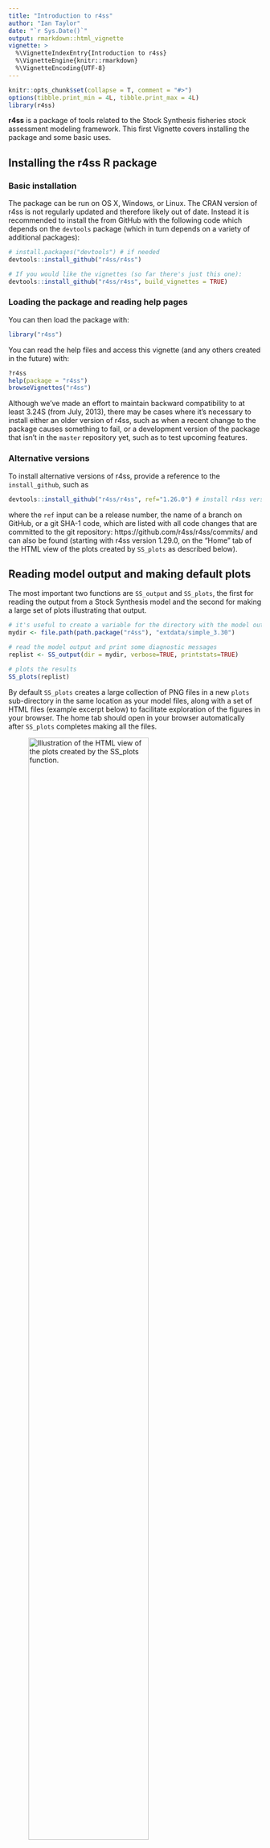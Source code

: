 ---
title: "Introduction to r4ss"
author: "Ian Taylor"
date: "`r Sys.Date()`"
output: rmarkdown::html_vignette
vignette: >
  %\VignetteIndexEntry{Introduction to r4ss}
  %\VignetteEngine{knitr::rmarkdown}
  %\VignetteEncoding{UTF-8}
---

```{r, echo = FALSE, message = FALSE}
knitr::opts_chunk$set(collapse = T, comment = "#>")
options(tibble.print_min = 4L, tibble.print_max = 4L)
library(r4ss)
```

**r4ss** is a package of tools related to the Stock Synthesis fisheries stock
assessment modeling framework. This first Vignette covers installing the
package and some basic uses.

## Installing the r4ss R package

### Basic installation
The package can be run on OS X, Windows, or Linux.
The CRAN version of r4ss is not regularly updated and therefore likely out of
date. Instead it is recommended to install the from GitHub with the following
code which depends on the `devtools` package 
(which in turn depends on a variety of additional packages):

```{r, install-and-load, eval=FALSE}
# install.packages("devtools") # if needed
devtools::install_github("r4ss/r4ss")

# If you would like the vignettes (so far there's just this one):
devtools::install_github("r4ss/r4ss", build_vignettes = TRUE)
```

### Loading the package and reading help pages
You can then load the package with:

```{r, load-package, eval=FALSE}
library("r4ss")
```

You can read the help files and access this vignette (and any others created
in the future) with:

```{r, help, eval=FALSE}
?r4ss
help(package = "r4ss")
browseVignettes("r4ss")
```


Although we've made an effort to maintain backward compatibility to at least 3.24S (from July, 2013), there 
may be cases where it's necessary to install either an older version of r4ss, such as when a recent change 
to the package causes something to fail, or a development version of the package that isn't in the `master`
repository yet, such as to test upcoming features.

### Alternative versions

To install alternative versions of r4ss, provide a reference to the `install_github`, such as 
```{r, install-older-version, eval=FALSE}
devtools::install_github("r4ss/r4ss", ref="1.26.0") # install r4ss version 1.26.0

```
where the `ref` input can be a release number, the name of a branch on GitHub, or a git SHA-1 code, which are listed with all code changes that are committed to the git repository: https://github.com/r4ss/r4ss/commits/ and can also be found (starting with r4ss version 1.29.0, on the "Home" tab of the HTML view of the plots created by `SS_plots` as described below).


## Reading model output and making default plots


The most important two functions are `SS_output` and `SS_plots`, the first
for reading the output from a Stock Synthesis model and the second for making
a large set of plots illustrating that output.

```{r, eval=FALSE, echo=TRUE, message=FALSE}
# it's useful to create a variable for the directory with the model output
mydir <- file.path(path.package("r4ss"), "extdata/simple_3.30")

# read the model output and print some diagnostic messages 
replist <- SS_output(dir = mydir, verbose=TRUE, printstats=TRUE)

# plots the results
SS_plots(replist)
```

By default `SS_plots` creates a large collection of PNG files in a new `plots` sub-directory in the same location as your model files, along with a set of HTML files (example excerpt below) to facilitate exploration of the figures in your browser. The home tab should open in your browser automatically after `SS_plots` completes making all the files.

![Illustration of the HTML view of the plots created by the `SS_plots` function.](r4ss_html_capture.png){ width=75% }


